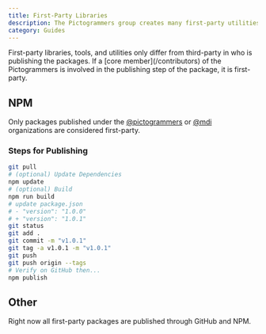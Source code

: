 ```yaml
---
title: First-Party Libraries
description: The Pictogrammers group creates many first-party utilities to make it easier to use our icon libraries.
category: Guides
---
```


<Note>
  First-party libraries, tools, and utilities only differ from third-party in who is publishing the packages. If a [core member](/contributors) of the Pictogrammers is involved in the publishing step of the package, it is first-party.
</Note>

## NPM

Only packages published under the [@pictogrammers](https://www.npmjs.com/org/pictogrammers) or [@mdi](https://www.npmjs.com/org/mdi) organizations are considered first-party.

### Steps for Publishing

```bash
git pull
# (optional) Update Dependencies
npm update
# (optional) Build
npm run build
# update package.json
# - "version": "1.0.0"
# + "version": "1.0.1"
git status
git add .
git commit -m "v1.0.1"
git tag -a v1.0.1 -m "v1.0.1"
git push
git push origin --tags
# Verify on GitHub then...
npm publish
```

## Other

Right now all first-party packages are published through GitHub and NPM.
